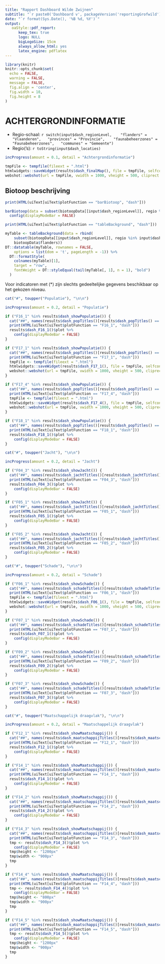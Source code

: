 ```yaml
---
title: "Rapport Dashboard Wilde Zwijnen"
subtitle: "`r paste0('Dashboard v', packageVersion('reportingGrofwild'))`"
date: "`r format(Sys.Date(), '%B %d, %Y')`"
output: 
   oaStyle::pdf_report:
      keep_tex: true
      logo: NULL
      bigLogoSize: 15cm
      always_allow_html: yes
      latex_engine: pdflatex
---
```


```r
library(knitr)
knitr::opts_chunk$set(
  echo = FALSE,
  warning = FALSE, 
  message = FALSE,
  fig.align = 'center',
  fig.width = 10, 
  fig.height = 8
)
```


# ACHTERGRONDINFORMATIE

* Regio-schaal: `r switch(input$dash_regionLevel, 
  "flanders" = "Vlaanderen",
  "provinces" = "Provincie", 
  "faunabeheerzones" = "Faunabeheerzones",
  "communes" = "Gemeente")`
* Regio('s): `r toString(input$dash_locaties)`


```r
incProgress(amount = 0.1, detail = "Achtergrondinformatie")

tmpFile <- tempfile(fileext = ".html")
htmlwidgets::saveWidget(results$dash_finalMap(), file = tmpFile, selfcontained = FALSE)
webshot::webshot(url = tmpFile, vwidth = 1000, vheight = 500, cliprect = "viewport")
```

## Biotoop beschrijving

```r
print(HTML(uiText[uiText$plotFunction == "barBiotoop", "dash"]))
```

```r
barBiotoop(data = subset(biotoopData[[input$dash_regionLevel]], regio %in% input$dash_locaties))$plot %>%
  config(displayModeBar = FALSE)
```

```r
print(HTML(uiText[uiText$plotFunction == "tableBackground", "dash"]))
```

```r
myTable <- tableBackground(data = rbind(
    subset(biotoopData[[input$dash_regionLevel]], regio %in% input$dash_locaties), 
    biotoopData$flanders))
DT::datatable(myTable, rownames = FALSE,
    options = list(dom = 't', pageLength = -1)) %>%
  DT::formatStyle(
    colnames(myTable)[1],
    target = "row",
    fontWeight = DT::styleEqual(tail(myTable[, 1], n = 1), "bold")
  )
```

Voor indicatoren met (*) zijn slechts gedeeltelijke gegevens
beschikbaar op het gekozen niveau.

```r
cat("#", toupper("Populatie"), "\n\n")

incProgress(amount = 0.2, detail = "Populatie")

if ("F16_1" %in% results$dash_showPopulatie()) {
  cat("##", names(results$dash_popTitles()[results$dash_popTitles() == "F16_1"]), "\n\n")
  print(HTML(uiText[uiText$plotFunction == "F16_1", "dash"]))
  results$dash_F16_1()$plot %>%
    config(displayModeBar = FALSE)
}

if ("F17_1" %in% results$dash_showPopulatie()) {
  cat("##", names(results$dash_popTitles()[results$dash_popTitles() == "F17_1"]), "\n\n")
  print(HTML(uiText[uiText$plotFunction == "F17_1", "dash"]))
  tmpFile <- tempfile(fileext = ".html")
  htmlwidgets::saveWidget(results$dash_F17_1(), file = tmpFile, selfcontained = FALSE)
  webshot::webshot(url = tmpFile, vwidth = 1000, vheight = 500, cliprect = "viewport")
}

if ("F17_4" %in% results$dash_showPopulatie()) {
  cat("##", names(results$dash_popTitles()[results$dash_popTitles() == "F17_4"]), "\n\n")
  print(HTML(uiText[uiText$plotFunction == "F17_4", "dash"]))
  tmpFile <- tempfile(fileext = ".html")
  htmlwidgets::saveWidget(results$dash_F17_4(), file = tmpFile, selfcontained = FALSE)
  webshot::webshot(url = tmpFile, vwidth = 1000, vheight = 500, cliprect = "viewport")
}

if ("F18_1" %in% results$dash_showPopulatie()) {
  cat("##", names(results$dash_popTitles()[results$dash_popTitles() == "F18_1"]), "\n\n")
  print(HTML(uiText[uiText$plotFunction == "F18_1", "dash"]))
  results$dash_F18_1()$plot %>%
    config(displayModeBar = FALSE)
}
```


```r
cat("#", toupper("Jacht"), "\n\n")

incProgress(amount = 0.2, detail = "Jacht")

if ("F04_3" %in% results$dash_showJacht()) {
  cat("##", names(results$dash_jachtTitles()[results$dash_jachtTitles() == "F04_3"]), "\n\n")
  print(HTML(uiText[uiText$plotFunction == "F04_3", "dash"]))
  results$dash_F04_3()$plot %>%
    config(displayModeBar = FALSE)
}

if ("F05_1" %in% results$dash_showJacht()) {
  cat("##", names(results$dash_jachtTitles()[results$dash_jachtTitles() == "F05_1"]), "\n\n")
  print(HTML(uiText[uiText$plotFunction == "F05_1", "dash"]))
  results$dash_F05_1()$plot %>%
    config(displayModeBar = FALSE)
}

if ("F05_2" %in% results$dash_showJacht()) {
  cat("##", names(results$dash_jachtTitles()[results$dash_jachtTitles() == "F05_2"]), "\n\n")
  print(HTML(uiText[uiText$plotFunction == "F05_2", "dash"]))
  results$dash_F05_2()$plot %>%
    config(displayModeBar = FALSE)
}
```


```r
cat("#", toupper("Schade"), "\n\n")

incProgress(amount = 0.2, detail = "Schade")

if ("F06_1" %in% results$dash_showSchade()) {
  cat("##", names(results$dash_schadeTitles()[results$dash_schadeTitles() == "F06_1"]), "\n\n")
  print(HTML(uiText[uiText$plotFunction == "F06_1", "dash"]))
  tmpFile <- tempfile(fileext = ".html")
  htmlwidgets::saveWidget(results$dash_F06_1(), file = tmpFile, selfcontained = FALSE)
  webshot::webshot(url = tmpFile, vwidth = 1000, vheight = 500, cliprect = "viewport")
}

if ("F07_1" %in% results$dash_showSchade()) {
  cat("##", names(results$dash_schadeTitles()[results$dash_schadeTitles() == "F07_1"]), "\n\n")
  print(HTML(uiText[uiText$plotFunction == "F07_1", "dash"]))
  results$dash_F07_1()$plot %>%
    config(displayModeBar = FALSE)
}

if ("F09_2" %in% results$dash_showSchade()) {
  cat("##", names(results$dash_schadeTitles()[results$dash_schadeTitles() == "F09_2"]), "\n\n")
  print(HTML(uiText[uiText$plotFunction == "F09_2", "dash"]))
  results$dash_F09_2()$plot %>%
    config(displayModeBar = FALSE)
}

if ("F07_3" %in% results$dash_showSchade()) {
  cat("##", names(results$dash_schadeTitles()[results$dash_schadeTitles() == "F07_3"]), "\n\n")
  print(HTML(uiText[uiText$plotFunction == "F07_3", "dash"]))
  results$dash_F07_3()$plot %>%
    config(displayModeBar = FALSE)
}
```


```r
cat("#", toupper("Maatschappelijk draagvlak"), "\n\n")

incProgress(amount = 0.2, detail = "Maatschappelijk draagvlak")

if ("F12_1" %in% results$dash_showMaatschappij()) {
  cat("##", names(results$dash_maatschappijTitles()[results$dash_maatschappijTitles() == "F12_1"]), "\n\n")
  print(HTML(uiText[uiText$plotFunction == "F12_1", "dash"]))
  results$dash_F12_1()$plot %>%
    config(displayModeBar = FALSE)
}

if ("F14_1" %in% results$dash_showMaatschappij()) {
  cat("##", names(results$dash_maatschappijTitles()[results$dash_maatschappijTitles() == "F14_1"]), "\n\n")
  print(HTML(uiText[uiText$plotFunction == "F14_1", "dash"]))
  results$dash_F14_1()$plot %>%
    config(displayModeBar = FALSE)
}

if ("F14_2" %in% results$dash_showMaatschappij()) {
  cat("##", names(results$dash_maatschappijTitles()[results$dash_maatschappijTitles() == "F14_2"]), "\n\n")
  print(HTML(uiText[uiText$plotFunction == "F14_2", "dash"]))
  results$dash_F14_2()$plot %>%
    config(displayModeBar = FALSE)
}

if ("F14_3" %in% results$dash_showMaatschappij()) {
  cat("##", names(results$dash_maatschappijTitles()[results$dash_maatschappijTitles() == "F14_3"]), "\n\n")
  print(HTML(uiText[uiText$plotFunction == "F14_3", "dash"]))
  tmp <- results$dash_F14_3()$plot %>%
    config(displayModeBar = FALSE)
  tmp$height <- "1200px"
  tmp$width <- "900px"
  tmp
}

if ("F14_4" %in% results$dash_showMaatschappij()) {
  cat("##", names(results$dash_maatschappijTitles()[results$dash_maatschappijTitles() == "F14_4"]), "\n\n")
  print(HTML(uiText[uiText$plotFunction == "F14_4", "dash"]))
  tmp <- results$dash_F14_4()$plot %>%
    config(displayModeBar = FALSE)
  tmp$height <- "800px"
  tmp$width <- "900px"
  tmp
}

if ("F14_5" %in% results$dash_showMaatschappij()) {
  cat("##", names(results$dash_maatschappijTitles()[results$dash_maatschappijTitles() == "F14_5"]), "\n\n")
  print(HTML(uiText[uiText$plotFunction == "F14_5", "dash"]))
  tmp <- results$dash_F14_5()$plot %>%
    config(displayModeBar = FALSE)
  tmp$height <- "1200px"
  tmp$width <- "900px"
  tmp
}
```
